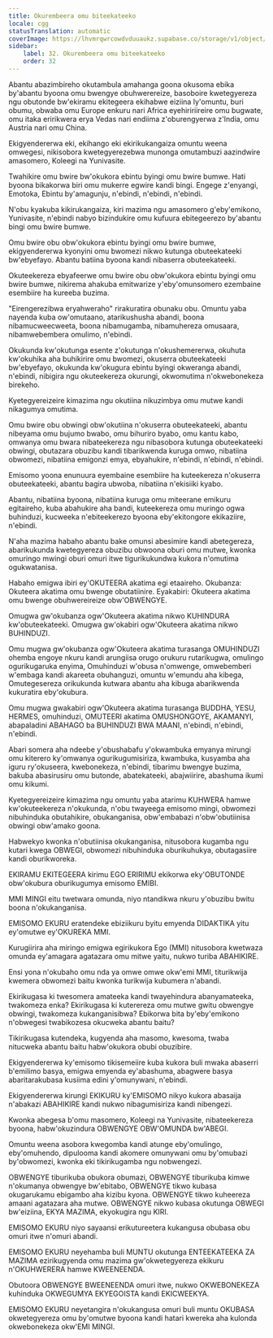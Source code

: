 ```yaml
---
title: Okurembeera omu biteekateeko
locale: cgg
statusTranslation: automatic
coverImage: https://lhvmrqwrcowdvduuaukz.supabase.co/storage/v1/object/public/strapi-uploads/small_cover-educacion-fundamental.webp-2d51a7828a2b1309555be27f7e2a61a0.webp
sidebar:
    label: 32. Okurembeera omu biteekateeko
    order: 32
---
```

Abantu abazimbireho okutambula amahanga goona okusoma ebika by'abantu byoona omu bwengye obuhwerereize, basoboire kwetegyereza ngu obutonde bw'ekiramu ekitegeera ekihabwe eiziina ly'omuntu, buri obumu, obwaba omu Europe enkuru nari Africa eyehiririireire omu bugwate, omu itaka eririkwera erya Vedas nari endiima z'oburengyerwa z'India, omu Austria nari omu China.

Ekigyendererwa eki, ekihango eki ekirikukangaiza omuntu weena omwegesi, nikisobora kwetegyerezebwa munonga omutambuzi aazindwire amasomero, Koleegi na Yunivasite.

Twahikire omu bwire bw'okukora ebintu byingi omu bwire bumwe. Hati byoona bikakorwa biri omu mukerre egwire kandi bingi. Engege z'enyangi, Emotoka, Ebintu by'amagunju, n'ebindi, n'ebindi, n'ebindi.

N'obu kyakuba kikirukangaiza, kiri mazima ngu amasomero g'eby'emikono, Yunivasite, n'ebindi nabyo bizindukire omu kufuura ebitegeerezo by'abantu bingi omu bwire bumwe.

Omu bwire obu obw'okukora ebintu byingi omu bwire bumwe, ekigyendererwa kyonyini omu bwomezi nikwo kutunga obuteekateeki bw'ebyefayo. Abantu batiina byoona kandi nibaserra obuteekateeki.

Okuteekereza ebyafeerwe omu bwire obu obw'okukora ebintu byingi omu bwire bumwe, nikirema ahakuba emitwarize y'eby'omunsomero ezembaine esembiire ha kureeba buzima.

"Eirengerezibwa eryahweraho" rirakuratira obunaku obu. Omuntu yaba nayenda kuba ow'omutaano, atarikushusha abandi, boona nibamucweecweeta, boona nibamugamba, nibamuhereza omusaara, nibamwebembera omulimo, n'ebindi.

Okukunda kw'okutunga esente z'okutunga n'okushemererwa, okuhuta kw'okuhika aha buhikirire omu bwomezi, okuserra obuteekateeki bw'ebyefayo, okukunda kw'okugura ebintu byingi okweranga abandi, n'ebindi, nibigira ngu okuteekereza okurungi, okwomutima n'okwebonekeza birekeho.

Kyetegyereizeire kimazima ngu okutiina nikuzimbya omu mutwe kandi nikagumya omutima.

Omu bwire obu obwingi obw'okutiina n'okuserra obuteekateeki, abantu nibeyama omu bujumo bwabo, omu bihuriro byabo, omu kantu kabo, omwanya omu bwara nibateekereza ngu nibasobora kutunga obuteekateeki obwingi, obutazara obuzibu kandi tibarikwenda kuruga omwo, nibatiina obwomezi, nibatiina emigonzi emya, ebyahukire, n'ebindi, n'ebindi, n'ebindi.

Emisomo yoona enunuura eyembaine esembiire ha kuteekereza n'okuserra obuteekateeki, abantu bagira ubwoba, nibatiina n'ekisiiki kyabo.

Abantu, nibatiina byoona, nibatiina kuruga omu miteerane emikuru egitaireho, kuba abahukire aha bandi, kuteekereza omu muringo ogwa buhinduzi, kucweeka n'ebiteekerezo byoona eby'ekitongore ekikaziire, n'ebindi.

N'aha mazima habaho abantu bake omunsi abesimire kandi abetegereza, abarikukunda kwetegyereza obuzibu obwoona oburi omu mutwe, kwonka omuringo mwingi oburi omuri itwe tigurikukundwa kukora n'omutima ogukwatanisa.

Habaho emigwa ibiri ey'OKUTEERA akatima egi etaaireho. Okubanza: Okuteera akatima omu bwenge obutatiinire. Eyakabiri: Okuteera akatima omu bwenge obuhwereireize obw'OBWENGYE.

Omugwa gw'okubanza ogw'Okuteera akatima nikwo KUHINDURA kw'obuteekateeki. Omugwa gw'okabiri ogw'Okuteera akatima nikwo BUHINDUZI.

Omu mugwa gw'okubanza ogw'Okuteera akatima turasanga OMUHINDUZI ohemba engoye nkuru kandi arungiisa orugo orukuru rutarikugwa, omulingo ogurikugaruka enyima, Omuhinduzi w'obusa n'omwenge, omwebemberi w'embaga kandi akareeta obuhanguzi, omuntu w'emundu aha kibega, Omutegesereza orikukunda kutwara abantu aha kibuga abarikwenda kukuratira eby'okubura.

Omu mugwa gwakabiri ogw'Okuteera akatima turasanga BUDDHA, YESU, HERMES, omuhinduzi, OMUTEERI akatima OMUSHONGOYE, AKAMANYI, abapaladini ABAHAGO ba BUHINDUZI BWA MAANI, n'ebindi, n'ebindi, n'ebindi.

Abari somera aha ndeebe y'obushabafu y'okwambuka emyanya mirungi omu kiterero ky'omwanya ogurikugumisiriza, kwambuka, kusyamba aha iguru ry'okuseera, kwebonekeza, n'ebindi, tibarimu bwengye buzima, bakuba abasirusiru omu butonde, abatekateeki, abajwiirire, abashuma ikumi omu kikumi.

Kyetegyereizeire kimazima ngu omuntu yaba atarimu KUHWERA hamwe kw'okuteekereza n'okukunda, n'obu twayeega emisomo mingi, obwomezi nibuhinduka obutahikire, obukanganisa, obw'embabazi n'obw'obutiinisa obwingi obw'amako goona.

Habwekyo kwonka n'obutiinisa okukanganisa, nitusobora kugamba ngu kutari kwega OBWEGI, obwomezi nibuhinduka oburikuhukya, obutagasiire kandi oburikworeka.

EKIRAMU EKITEGEERA kirimu EGO ERIRIMU ekikorwa eky'OBUTONDE obw'okubura oburikugumya emisomo EMIBI.

MMI MINGI eitu twetwara omunda, niyo ntandikwa nkuru y'obuzibu bwitu boona n'okukanganisa.

EMISOMO EKURU eratendeke ebiziikuru byitu emyenda DIDAKTIKA yitu ey'omutwe ey'OKUREKA MMI.

Kurugiirira aha miringo emigwa egirikukora Ego (MMI) nitusobora kwetwaza omunda ey'amagara agatazara omu mitwe yaitu, nukwo turiba ABAHIKIRE.

Ensi yona n'okubaho omu nda ya omwe omwe okw'emi MMI, titurikwija kwemera obwomezi baitu kwonka turikwija kubumera n'abandi.

Ekirikugasa ki twesomera amateeka kandi twayehindura abanyamateeka, twakomeza enka? Ekirikugasa ki kuterereza omu mutwe gwitu obwengye obwingi, twakomeza kukanganisibwa? Ebikorwa bita by'eby'emikono n'obwegesi twabikozesa okucweka abantu baitu?

Tikirikugasa kutendeka, kugyenda aha masomo, kwesoma, twaba nitucweka abantu baitu habw'okukora obubi obuzibire.

Ekigyendererwa ky'emisomo tikisemeiire kuba kukora buli mwaka abaserri b'emilimo basya, emigwa emyenda ey'abashuma, abagwere basya abaritarakubasa kusiima edini y'omunywani, n'ebindi.

Ekigyendererwa kirungi EKIKURU ky'EMISOMO nikyo kukora abasaija n'abakazi ABAHIKIRE kandi nukwo nibagumisiriza kandi nibengezi.

Kwonka abegesa b'omu masomero, Koleegi na Yunivasite, nibateekereza byoona, habw'okuzindura OBWENGYE OBW'OMUNDA bw'ABEGI.

Omuntu weena asobora kwegomba kandi atunge eby'omulingo, eby'omuhendo, dipulooma kandi akomere omunywani omu by'omubazi by'obwomezi, kwonka eki tikirikugamba ngu nobwengezi.

OBWENGYE tiburikuba obukora obumazi, OBWENGYE tiburikuba kimwe n'okumanya obwengye bw'ebitabo, OBWENGYE tikwo kubasa okugarukamu ebigambo aha kizibu kyona. OBWENGYE tikwo kuheereza amaani agatazara aha mutwe. OBWENGYE nikwo kubasa okutunga OBWEGI bw'eiziina, EKYA MAZIMA, ekyokugira ngu KIRI.

EMISOMO EKURU niyo sayaansi erikutureetera kukangusa obubasa obu omuri itwe n'omuri abandi.

EMISOMO EKURU neyehamba buli MUNTU okutunga ENTEEKATEEKA ZA MAZIMA ezirikugyenda omu mazima gw'okwetegyereza ekikuru n'OKUHWERERA hamwe KWEENEENDA.

Obutoora OBWENGYE BWEENEENDA omuri itwe, nukwo OKWEBONEKEZA kuhinduka OKWEGUMYA EKYEGOISTA kandi EKICWEEKYA.

EMISOMO EKURU neyetangira n'okukangusa omuri buli muntu OKUBASA okwetegyereza omu by'omutwe byoona kandi hatari kwereka aha kulonda okwebonekeza okw'EMI MINGI.

